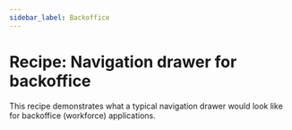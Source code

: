 ```yaml
---
sidebar_label: Backoffice
---
```


# Recipe: Navigation drawer for backoffice

This recipe demonstrates what a typical navigation drawer would look like for backoffice (workforce) applications.

<RecipeDemo initialpath="/recipes/navigation-drawer/default-backoffice.html" />
